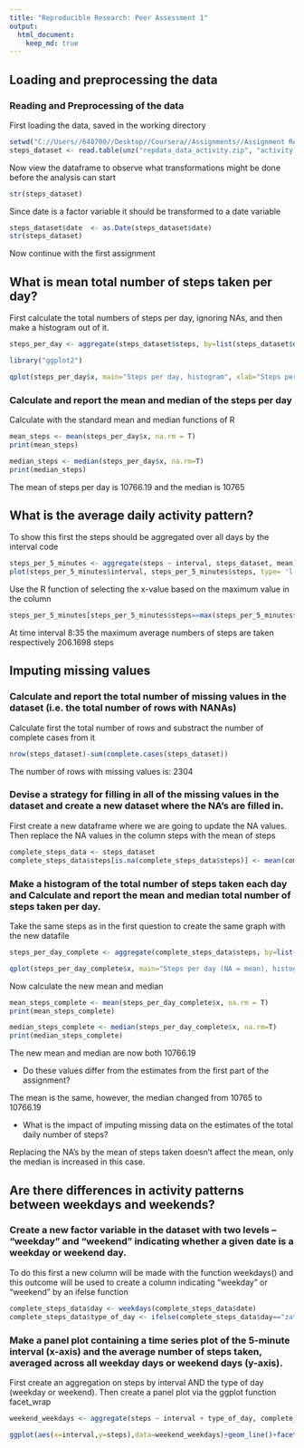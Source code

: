 ```yaml
---
title: "Reproducible Research: Peer Assessment 1"
output: 
  html_document:
    keep_md: true
---
```



## Loading and preprocessing the data
### Reading and Preprocessing of the data 

First loading the data, saved in the working directory

```r
setwd("C://Users//648700//Desktop//Coursera//Assignments//Assignment Reproducible Research")
steps_dataset <- read.table(unz("repdata_data_activity.zip", "activity.csv"), header=T, quote="\"", sep=",")
```

Now view the dataframe to observe what transformations might be done before the analysis can start

```r
str(steps_dataset)
```

Since date is a factor variable it should be transformed to a date variable

```r
steps_dataset$date  <- as.Date(steps_dataset$date)
str(steps_dataset)
```

Now continue with the first assignment

## What is mean total number of steps taken per day?

First calculate the total numbers of steps per day, ignoring NAs, and then make a histogram out of it.

```r

steps_per_day <- aggregate(steps_dataset$steps, by=list(steps_dataset$date), FUN=sum)

library("ggplot2")

qplot(steps_per_day$x, main="Steps per day, histogram", xlab="Steps per day", ylab="Count", ylim = c(0,12))

```
                           
### Calculate and report the mean and median of the steps per day

Calculate with the standard mean and median functions of R

```r
mean_steps <- mean(steps_per_day$x, na.rm = T)
print(mean_steps)
```

```r
median_steps <- median(steps_per_day$x, na.rm=T)
print(median_steps)
```

The mean of steps per day is 10766.19 and the median is 10765


## What is the average daily activity pattern?

To show this first the steps should be aggregated over all days by the interval code

```r
steps_per_5_minutes <- aggregate(steps ~ interval, steps_dataset, mean)
plot(steps_per_5_minutes$interval, steps_per_5_minutes$steps, type= 'l', xlab="Interval", ylab="Average steps", main="Average steps per interval")
```

Use the R function of selecting the x-value based on the maximum value in the column

```r
steps_per_5_minutes[steps_per_5_minutes$steps==max(steps_per_5_minutes$steps),1]
```

At time interval 8:35 the maximum average numbers of steps are taken respectively 206.1698 steps


## Imputing missing values

### Calculate and report the total number of missing values in the dataset (i.e. the total number of rows with NA\color{red}{\verb|NA|}NAs)

Calculate first the total number of rows and substract the number of complete cases from it

```r
nrow(steps_dataset)-sum(complete.cases(steps_dataset))
```

The number of rows with missing values is: 2304

### Devise a strategy for filling in all of the missing values in the dataset and create a new dataset where the NA's are filled in.

First create a new dataframe where we are going to update the NA values. Then replace the NA values in the column steps with the mean of steps

```r
complete_steps_data <- steps_dataset
complete_steps_data$steps[is.na(complete_steps_data$steps)] <- mean(complete_steps_data$steps, na.rm = TRUE)
```

### Make a histogram of the total number of steps taken each day and Calculate and report the mean and median total number of steps taken per day.

Take the same steps as in the first question to create the same graph with the new datafile

```r
steps_per_day_complete <- aggregate(complete_steps_data$steps, by=list(complete_steps_data$date), FUN=sum)

qplot(steps_per_day_complete$x, main="Steps per day (NA = mean), histogram", xlab="Steps per day", ylab="Count")
```

Now calculate the new mean and median


```r
mean_steps_complete <- mean(steps_per_day_complete$x, na.rm = T)
print(mean_steps_complete)
```

```r
median_steps_complete <- median(steps_per_day_complete$x, na.rm=T)
print(median_steps_complete)
```

The new mean and median are now both 10766.19 

- Do these values differ from the estimates from the first part of the assignment? 

The mean is the same, however, the median changed from 10765 to 10766.19


- What is the impact of imputing missing data on the estimates of the total daily number of steps?


Replacing the NA's by the mean of steps taken doesn't affect the mean, only the median is increased in this case.


## Are there differences in activity patterns between weekdays and weekends?

### Create a new factor variable in the dataset with two levels – “weekday” and “weekend” indicating whether a given date is a weekday or weekend day.

To do this first a new column will be made with the function weekdays() and this outcome will be used to create a column indicating "weekday" or "weekend" by an ifelse function

```r
complete_steps_data$day <- weekdays(complete_steps_data$date)
complete_steps_data$type_of_day <- ifelse(complete_steps_data$day=="zaterdag"|complete_steps_data$day=="zondag", "weekend", "weekday")
```


### Make a panel plot containing a time series plot of the 5-minute interval (x-axis) and the average number of steps taken, averaged across all weekday days or weekend days (y-axis). 

First create an aggregation on steps by interval AND the type of day (weekday or weekend). Then create a panel plot via the ggplot function facet_wrap

```r
weekend_weekdays <- aggregate(steps ~ interval + type_of_day, complete_steps_data, mean)

ggplot(aes(x=interval,y=steps),data=weekend_weekdays)+geom_line()+facet_wrap(~weekend_weekdays$type_of_day)

```

